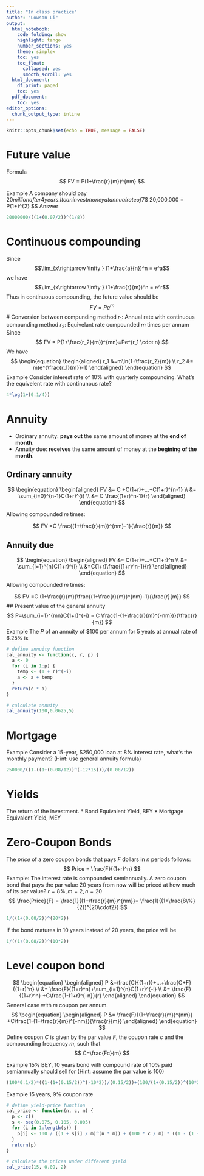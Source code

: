```yaml
---
title: "In class practice"
author: "Lowson Li"
output:
  html_notebook:
    code_folding: show
    highlight: tango
    number_sections: yes
    theme: simplex
    toc: yes
    toc_float:
      collapsed: yes
      smooth_scroll: yes
  html_document:
    df_print: paged
    toc: yes
  pdf_document:
    toc: yes
editor_options:
  chunk_output_type: inline
---
```


```r
knitr::opts_chunk$set(echo = TRUE, message = FALSE)
```
# Future value 
Formula
$$
FV = P(1+\frac{r}{m})^{nm}
$$

Example
A company should pay $20 million after 4 years. It can invest money at annual rate of 7% semiannually. How much shoud the company invest today?
$$
20,000,000 = P(1+\frac{7\%}{2})^{2\cdot4}
$$
Answer 
```r
20000000/((1+(0.07/2))^(1/8))
```

# Continuous compounding
Since $$\lim_{x\rightarrow \infty } (1+\frac{a}{n})^n = e^a$$
we have $$\lim_{x\rightarrow \infty } (1+\frac{r}{m})^n = e^r$$
Thus in continuous compounding, the future value should be 
$$ FV = Pe^{rn}$$
# Conversion between compunding method 
$r_1$: Annual rate with continuous compunding method
$r_2$: Equivelant rate compounded $m$ times per annum
Since 
$$
FV = P(1+\frac{r_2}{m})^{mn}=Pe^{r_1 \cdot n}
$$
We have 
$$
\begin{equation}
\begin{aligned}
r_1 &=m\ln(1+\frac{r_2}{m}) \\
r_2 &= m(e^{\frac{r_1}{m}}-1)
\end{aligned}
\end{equation}
$$
Example 
Consider interest rate of 10% with quarterly compounding. What's the equivelent rate with continunous rate?
```r
4*log(1+(0.1/4))
```
# Annuity 
* Ordinary annuity: **pays out** the same amount of money at the **end of month**.
* Annuity due: **receives** the same amount of money at the **begining of the month**.

## Ordinary annuity 
$$
\begin{equation}
\begin{aligned}
FV &= C +C(1+r)+...+C(1+r)^{n-1} \\
&= \sum_{i=0}^{n-1}C(1+r)^{i} \\
&= C \frac{(1+r)^n-1}{r}
\end{aligned}
\end{equation}
$$


Allowing compounded $m$ times:

$$
FV =C \frac{(1+\frac{r}{m})^{nm}-1}{\frac{r}{m}}
$$


## Annuity due 
$$
\begin{equation}
\begin{aligned}
FV &= C(1+r)+...+C(1+r)^n \\
&= \sum_{i=1}^{n}C(1+r)^{i} \\
&=C(1+r)\frac{(1+r)^n-1}{r}
\end{aligned}
\end{equation}
$$

Allowing compounded $m$ times:

$$
FV =C (1+\frac{r}{m})\frac{(1+\frac{r}{m})^{nm}-1}{\frac{r}{m}}
$$
## Present value of the general annuity
$$
P=\sum_{i=1}^{mn}C(1+r)^{-i}  = C \frac{1-(1+\frac{r}{m}^{-nm})}{\frac{r}{m}}
$$
Example
The $P$ of an annuity of $100 per annum for 5 yeats at annual rate of 6.25% is 

```r
# define annuity function
cal_annuity <- function(c, r, p) {
  a <- 0
  for (i in 1:p) {
    temp <- (1 + r)^(-i)
    a <- a + temp
  }
  return(c * a)
}
```
```r
# calculate annuity
cal_annuity(100,0.0625,5)
```
# Mortgage
Example 
Consider a 15-year, $250,000 loan at 8% interest rate, what's the monthly payment?
(Hint: use general annuity formula)
```r
250000/((1-((1+(0.08/12))^(-12*15)))/(0.08/12))
```

# Yields
The return of the investment.
* Bond Equivalent Yield, BEY
* Mortgage Equivalent Yield, MEY

# Zero-Coupon Bonds 
The $price$ of a zero coupon bonds that pays $F$ dollars in $n$ periods follows:
$$
Price = \frac{F}{(1+r)^n}
$$
Example: 
The interest rate is compounded semiannually. A zero coupon bond that pays the par value 20 years from now will be priced at how much of its par value?
$r=8\%,m=2,n=20$ 
$$
\frac{Price}{F} = \frac{1}{(1+\frac{r}{m})^{nm}}= \frac{1}{(1+\frac{8\%}{2})^{20\cdot2}}
$$
```r
1/((1+(0.08/2))^(20*2))
```
If the bond matures in 10 years instead of 20 years, the price will be 
```r
1/((1+(0.08/2))^(10*2))
```
# Level coupon bond
$$
\begin{equation}
\begin{aligned}
P &=\frac{C}{(1+r)}+...+\frac{C+F}{(1+r)^n} \\
&= \frac{F}{(1+r)^n}+\sum_{i=1}^{n}C(1+r)^{-i} \\
&= \frac{F}{(1+r)^n} +C\frac{1-(1+r)^{-n}}{r}
\end{aligned}
\end{equation}
$$
General case with $m$ coupon per annum. 
$$
\begin{equation}
\begin{aligned}
P &= \frac{F}{(1+\frac{r}{m})^{nm}} +C\frac{1-(1+\frac{r}{m})^{-nm}}{\frac{r}{m}} 
\end{aligned}
\end{equation}
$$
Define coupon $C$  is given by the par value $F$, the coupon rate $c$ and the compounding frequency $m$, such that 
$$
C=\frac{Fc}{m}
$$

Example 
15% BEY, 10 years bond with compound rate of 10% paid semiannually should sell for 
(Hint: assume the par value is 100)
```r
(100*0.1/2)*((1-(1+(0.15/2))^(-10*2))/(0.15/2))+(100/(1+(0.15/2))^(10*2))
```

Example 
15 years, 9% coupon rate 
```r
# define yield-price function 
cal_price <- function(n, c, m) {
  p <- c()
  s <- seq(0.075, 0.105, 0.005)
  for (i in 1:length(s)) {
    p[i] <- 100 / ((1 + s[i] / m)^(n * m)) + (100 * c / m) * ((1 - (1 + (s[i] / m))^(-n * m)) / (s[i] / m))
  }
  return(p)
}
```
```r
# calculate the prices under different yield 
cal_price(15, 0.09, 2)
```

